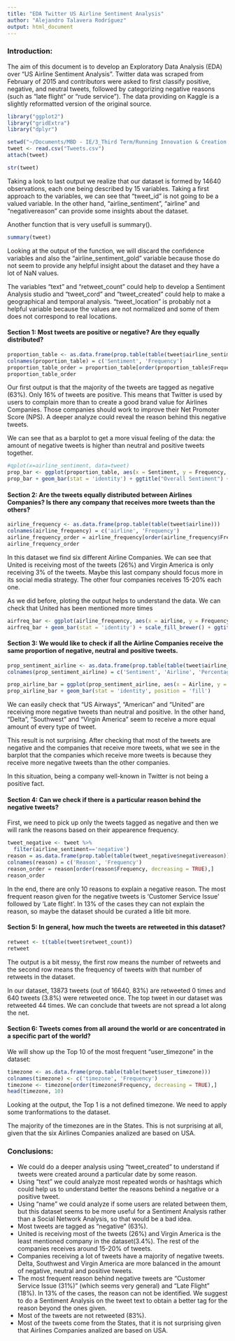 ```yaml
---
title: "EDA Twitter US Airline Sentiment Analysis"
author: "Alejandro Talavera Rodríguez"
output: html_document
---
```


### Introduction:

The aim of this document is to develop an Exploratory Data Analysis (EDA) over "US Airline Sentiment Analysis".  Twitter data was scraped from February of 2015 and contributors were asked to first classify positive, negative, and neutral tweets, followed by categorizing negative reasons (such as "late flight" or "rude service"). The data providing on Kaggle is a slightly reformatted version of the original source.

```r
library("ggplot2")
library("gridExtra")
library("dplyr")
```

```r
setwd("~/Documents/MBD - IE/3_Third Term/Running Innovation & Creation Processes/airline-twitter-sentiment")
tweet <- read.csv("Tweets.csv")
attach(tweet)

str(tweet)
```

Taking a look to last output we realize that our dataset is formed by 14640 observations, each one being described by 15 variables. Taking a first approach to the variables, we can see that "tweet_id" is not going to be a valued variable. In the other hand, "airline_sentiment", "airline" and "negativereason" can provide some insights about the dataset. 

Another function that is very usefull is summary().

```r
summary(tweet)
```

Looking at the output of the function, we will discard the confidence variables and also the "airline_sentiment_gold" variable because those do not seem to provide any helpful insight about the dataset and they have a lot of NaN values.

The variables "text" and "retweet_count" could help to develop a Sentiment Analysis studio and "tweet_cord" and "tweet_created" could help to make a geographical and temporal analysis. "tweet_location" is probably not a helpful variable because the values are not normalized and some of them does not correspond to real locations.

#### Section 1: Most tweets are positive or negative? Are they equally distributed?

```r
proportion_table <- as.data.frame(prop.table(table(tweet$airline_sentiment)))
colnames(proportion_table) = c('Sentiment', 'Frequency')
proportion_table_order = proportion_table[order(proportion_table$Frequency, decreasing = TRUE),]
proportion_table_order
```

Our first output is that the majority of the tweets are tagged as negative (63%). Only 16% of tweets are positive. This means that Twitter is used by users to complain more than to create a good brand value for Airlines Companies. Those companies should work to improve their Net Promoter Score (NPS). A deeper analyze could reveal the reason behind this negative tweets.

We can see that as a barplot to get a more visual feeling of the data: the amount of negative tweets is higher than neutral and positive tweets together.

```r
#qplot(x=airline_sentiment, data=tweet)
prop_bar <- ggplot(proportion_table, aes(x = Sentiment, y = Frequency, fill = Sentiment))
prop_bar + geom_bar(stat = 'identity') + ggtitle("Overall Sentiment") + theme(plot.title = element_text(size = 14, face = 'bold', vjust = 1), axis.title.y = element_text(vjust = 2), axis.title.x = element_text(vjust = -1))
```

#### Section 2: Are the tweets equally distributed between Airlines Companies? Is there any company that receives more tweets than the others?

```r
airline_frequency <- as.data.frame(prop.table(table(tweet$airline)))
colnames(airline_frequency) = c('airline', 'Frequency')
airline_frequency_order = airline_frequency[order(airline_frequency$Frequency, decreasing = TRUE),]
airline_frequency_order
```

In this dataset we find six different Airline Companies. We can see that United is receiving most of the tweets (26%) and Virgin America is only receiving 3% of the tweets. Maybe this last company should focus more in its social media strategy. The other four companies receives 15-20% each one.

As we did before, ploting the output helps to understand the data. We can check that United has been mentioned more times

```r
airfreq_bar <- ggplot(airline_frequency, aes(x = airline, y = Frequency, fill = airline))
airfreq_bar + geom_bar(stat = 'identity') + scale_fill_brewer() + ggtitle('Percentage of Tweets per Airline') + guides(fill = FALSE) + theme(plot.title = element_text(size = 14, face = 'bold', vjust = 1))
```

#### Section 3: We would like to check if all the Airline Companies receive the same proportion of negative, neutral and positive tweets.

```r
prop_sentiment_airline <- as.data.frame(prop.table(table(tweet$airline_sentiment, tweet$airline)))
colnames(prop_sentiment_airline) = c('Sentiment', 'Airline', 'Percentage_Tweets')

prop_airline_bar = ggplot(prop_sentiment_airline, aes(x = Airline, y = Percentage_Tweets, fill = Sentiment)) + ggtitle('Proportion of Tweets per Airline') + theme(plot.title = element_text(size = 14, face = 'bold', vjust = 1), axis.title.x = element_text(vjust = -1))
prop_airline_bar + geom_bar(stat = 'identity', position = 'fill')
```

We can easily check that "US Airways", "American" and "United" are receiving more negative tweets than neutral and positive. In the other hand, "Delta", "Southwest" and "Virgin America" seem to receive a more equal amount of every type of tweet.

This result is not surprising. After checking that most of the tweets are negative and the companies that receive more tweets, what we see in the barplot that the companies which receive more tweets is because they receive more negative tweets than the other companies.

In this situation, being a company well-known in Twitter is not being a positive fact.

#### Section 4: Can we check if there is a particular reason behind the negative tweets?

First, we need to pick up only the tweets tagged as negative and then we will rank the reasons based on their appearence frequency.

```r
tweet_negative <- tweet %>%
  filter(airline_sentiment=='negative')
reason = as.data.frame(prop.table(table(tweet_negative$negativereason)))
colnames(reason) = c('Reason', 'Frequency')
reason_order = reason[order(reason$Frequency, decreasing = TRUE),]
reason_order
```

In the end, there are only 10 reasons to explain a negative reason. The most frequent reason given for the negative tweets is 'Customer Service Issue' followed by 'Late flight'. In 13% of the cases they can not explain the reason, so maybe the dataset should be curated a litle bit more.



#### Section 5: In general, how much the tweets are retweeted in this dataset?

```r
retweet <- t(table(tweet$retweet_count))
retweet
```

The output is a bit messy, the first row means the number of retweets and the second row means the frequency of tweets with that number of retweets in the dataset.

In our dataset, 13873 tweets (out of 16640, 83%) are retweeted 0 times and 640 tweets (3.8%) were retweeted once. The top tweet in our dataset was retweeted 44 times. We can conclude that tweets are not spread a lot along the net.

#### Section 6: Tweets comes from all around the world or are concentrated in a specific part of the world?

We will show up the Top 10 of the most frequent "user_timezone" in the dataset:

```r
timezone <- as.data.frame(prop.table(table(tweet$user_timezone)))
colnames(timezone) <- c('timezone', 'Frequency')
timezone <- timezone[order(timezone$Frequency, decreasing = TRUE),]
head(timezone, 10)
```

Looking at the output, the Top 1 is a not defined timezone. We need to apply some tranformations to the dataset.

The majority of the timezones are in the States. This is not surprising at all, given that the six Airlines Companies analized are based on USA.

### Conclusions:

- We could do a deeper analysis using "tweet_created" to understand if tweets were created around a particular date by some reason.
- Using "text" we could analyze most repeated words or hashtags which could help us to understand better the reasons behind a negative or a positive tweet.
- Using "name" we could analyze if some users are related between them, but this dataset seems to be more useful for a Sentiment Analysis rather than a Social Network Analysis, so that would be a bad idea.
- Most tweets are tagged as "negative" (63%).
- United is receiving most of the tweets (26%) and Virgin America is the least mentioned company in the dataset(3.4%). The rest of the companies receives around 15-20% of tweets.
- Companies receiving a lot of tweets have a majority of negative tweets. Delta, Southwest and Virgin America are more balanced in the amount of negative, neutral and positive tweets.
- The most frequent reason behind negative tweets are "Customer Service Issue (31%)" (which seems very general) and "Late Flight" (18%). In 13% of the cases, the reason can not be identified. We suggest to do a Sentiment Analysis on the tweet text to obtain a better tag for the reason beyond the ones given.
- Most of the tweets are not retweeted (83%).
- Most of the tweets come from the States, that it is not surprising given that Airlines Companies analized are based on USA.